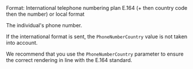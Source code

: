 <ParamField body="PhoneNumber" type="string">
Format: International telephone numbering plan E.164 (+ then country code then the number) or local format

The individual's phone number. 

If the international format is sent, the `PhoneNumberCountry` value is not taken into account.

We recommend that you use the `PhoneNumberCountry` parameter to ensure the correct rendering in line with the E.164 standard.
</ParamField>